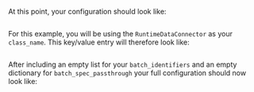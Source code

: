 
<TipRuntimeDataConnectorOverview />

<PartNameTheDataConnector data_connector_name="name_of_my_runtime_data_connector" />

At this point, your configuration should look like:

```python name="add empty dictionary for runtime data connector"
```

<PartDataConnectorKeysOverview data_connector_type="RuntimeDataConnector" data_connector_name="name_of_my_runtime_data_connector" runtime={true} batch_spec_passthrough={false} glob_directive={false} />


For this example, you will be using the `RuntimeDataConnector` as your `class_name`.  This key/value entry will therefore look like:

```python name="class_name for pandas runtime data connector"
```

After including an empty list for your `batch_identifiers` and an empty dictionary for `batch_spec_passthrough` your full configuration should now look like:

```python name="full config for pandas runtime Data Source with blank data asset identifiers"
```

<TipCustomDataConnectorModuleName />